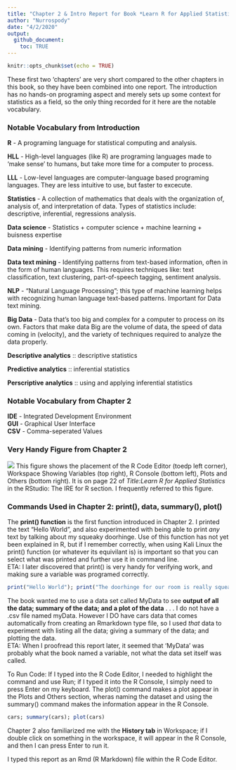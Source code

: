 ```yaml
---
title: "Chapter 2 & Intro Report for Book *Learn R for Applied Statistics : With Data Visualizations, Regressions, and Statistics* (Week 1 Thursday)"
author: "Nurrospody"
date: "4/2/2020"
output:
  github_document:
    toc: TRUE
---
```


```r
knitr::opts_chunk$set(echo = TRUE)
```
These first two 'chapters' are very short compared to the other chapters in this book, so they have been combined into one report.  The introduction has no hands-on programing aspect and merely sets up some context for statistics as a field, so the only thing recorded for it here are the notable vocabulary.  

### Notable Vocabulary from Introduction  
**R** - A programing language for statistical computing and analysis.  

**HLL** - High-level languages (like R) are programing languages made to 'make sense' to humans, but take more time for a computer to process.  

**LLL** - Low-level languages are computer-language based programing languages.  They are less intuitive to use, but faster to excecute.  

**Statistics** - A collection of mathematics that deals with the organization of, analysis of, and interpretation of data.  Types of statistics include: descriptive, inferential, regressions analysis.

**Data science** - Statistics + computer science + machine learning + buisness expertise  

**Data mining** - Identifying patterns from numeric information  

**Data text mining** - Identifying patterns from text-based information, often in the form of human languages.  This requires techniques like: text classification, text clustering, part-of-speech tagging, sentiment analysis.  

**NLP** - "Natural Language Processing"; this type of machine learning helps with recognizing human language text-based patterns.  Important for Data text mining.

**Big Data** - Data that's too big and complex for a computer to process on its own. Factors that make data Big are the volume of data, the speed of data coming in (velocity), and the variety of techniques required to analyze the data properly.  

**Descriptive analytics** :: descriptive statistics 

**Predictive analytics** :: inferential statistics  

**Perscriptive analytics** :: using and applying inferential statistics 


### Notable Vocabulary from Chapter 2
**IDE** - Integrated Development Environment  
**GUI** - Graphical User Interface  
**CSV** - Comma-seperated Values

### Very Handy Figure from Chapter 2 
![](../data_sources/CH2_1.png)
This figure shows the placement of the R Code Editor (toedp left corner), Workspace Showing Variables (top right), R Console (bottom left), Plots and Others (bottom right).  It is on page 22 of *Title:Learn R for Applied Statistics* in the RStudio: The IRE for R section.  I frequently referred to this figure.

### Commands Used in Chapter 2: print(), data, summary(), plot()
The **print() function** is the first function introduced in Chapter 2.  I printed the text "Hello World", and also experimented with being able to print *any* text by talking about my squeaky doorhinge.  Use of this function has not yet been explained in R, but if I remember correctly, when using Kali Linux the print() function (or whatever its equivilant is) is important so that you can select what was printed and further use it in command line.  
ETA: I later discovered that print() is very handy for verifying work, and making sure a variable was programed correctly.  
```r
print("Hello World"); print("The doorhinge for our room is really squeaky and loud");
```
 
The book wanted me to use a data set called MyData to see **output of all the data; summary of the data; and a plot of the data** . . . I do not have a .csv file named myData.  However I DO have cars data that comes automatically from creating an Rmarkdown type file, so I used *that* data to experiment with listing all the data; giving a summary of the data; and plotting the data.  
ETA: When I proofread this report later, it seemed that 'MyData' was probably what the book named a variable, not what the data set itself was called.  

To Run Code: If I typed into the R Code Editor, I needed to highlight the command and use Run; if I typed it into the R Console, I simply need to press Enter on my keyboard.  The plot() command makes a plot appear in the Plots and Others section, wheras naming the dataset and using the summary() command makes the information appear in the R Console.
```r
cars; summary(cars); plot(cars)
```

Chapter 2 also familiarized me with the **History tab** in Workspace; if I double click on something in the workspace, it will appear in the R Console, and then I can press Enter to run it.

I typed this report as an Rmd (R Markdown) file within the R Code Editor.